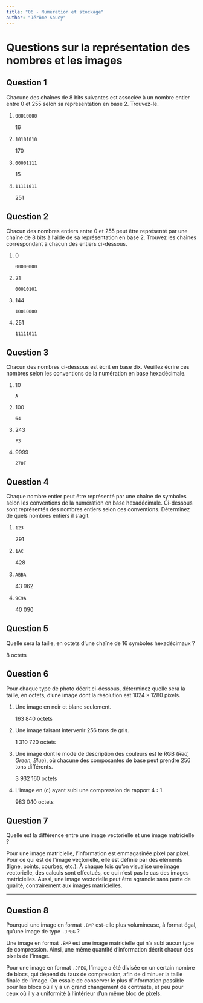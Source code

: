 ```yaml
---
title: "06 - Numération et stockage"
author: "Jérôme Soucy"
---
```


# Questions sur la représentation des nombres et les images

## Question 1

Chacune des chaînes de 8 bits suivantes est associée à un nombre entier entre 0 et 255 selon sa représentation en base 2. Trouvez-le.

1. `00010000`

   :::solution
   16
   :::

2. `10101010`

   :::solution
   170
   :::

3. `00001111`

   :::solution
   15
   :::

4. `11111011`

   :::solution
   251
   :::


## Question 2

Chacun des nombres entiers entre 0 et 255 peut être représenté par une chaîne de 8 bits à l'aide de sa représentation en base 2. Trouvez les chaînes correspondant à chacun des entiers ci-dessous.

1. 0

   :::solution
   `00000000`
   :::

2. 21

   :::solution
   `00010101`
   :::

3. 144

   :::solution
   `10010000`
   :::

4. 251

   :::solution
   `11111011`
   :::

## Question 3

Chacun des nombres ci-dessous est écrit en base dix. Veuillez écrire ces nombres selon les conventions de la numération en base hexadécimale.

1. 10

   :::solution
   `A`
   :::

2. 100

   :::solution
   `64`
   :::

3. 243

   :::solution
   `F3`
   :::

4. 9999

   :::solution
   `270F`
   :::

## Question 4

Chaque nombre entier peut être représenté par une chaîne de symboles selon les conventions de la numération en base hexadécimale. Ci-dessous sont représentés des nombres entiers selon ces conventions. Déterminez de quels nombres entiers il s'agit.

1. `123`

   :::solution
   291
   :::

2. `1AC`

   :::solution
   428
   :::

3. `ABBA`

   :::solution
   43 962
   :::

4. `9C9A`

   :::solution
   40 090
   :::

## Question 5

Quelle sera la taille, en octets d'une chaîne de 16 symboles hexadécimaux ?

:::solution
8 octets
:::

## Question 6

Pour chaque type de photo décrit ci-dessous, déterminez quelle sera la taille, en octets, d'une image dont la résolution est $1024 \times 1280$ pixels.

1. Une image en noir et blanc seulement.

   :::solution
   163 840 octets
   :::

2. Une image faisant intervenir 256 tons de gris.

   :::solution
   1 310 720 octets
   :::

3. Une image dont le mode de description des couleurs est le RGB (*Red, Green, Blue*), où chacune des composantes de base peut prendre 256 tons différents.

   :::solution
   3 932 160 octets
   :::

4. L'image en (c) ayant subi une compression de rapport $4:1$.

   :::solution
   983 040 octets
   :::

## Question 7

Quelle est la différence entre une image vectorielle et une image matricielle ?

:::solution
   Pour une image matricielle, l'information est emmagasinée pixel par pixel. Pour ce qui est de l'image    vectorielle, elle est définie par des éléments (ligne, points, courbes, etc.). À chaque fois qu'on visualise une image vectorielle, des calculs sont effectués, ce qui n'est pas le cas des images matricielles. Aussi, une image vectorielle peut être agrandie sans perte de qualité, contrairement aux images matricielles.
:::

---

## Question 8

Pourquoi une image en format `.BMP` est-elle plus volumineuse, à format égal, qu'une image de type `.JPEG` ?

:::solution
Une image en format `.BMP` est une image matricielle qui n'a subi aucun type de compression. Ainsi, une même quantité d'information décrit chacun des pixels de l'image.

Pour une image en format `.JPEG`, l'image a été divisée en un certain nombre de blocs, qui dépend du taux de compression, afin de diminuer la taille finale de l'image. On essaie de conserver le plus d'information possible pour les blocs où il y a un grand changement de contraste, et peu pour ceux où il y a uniformité à l'intérieur d'un même bloc de pixels.
:::
